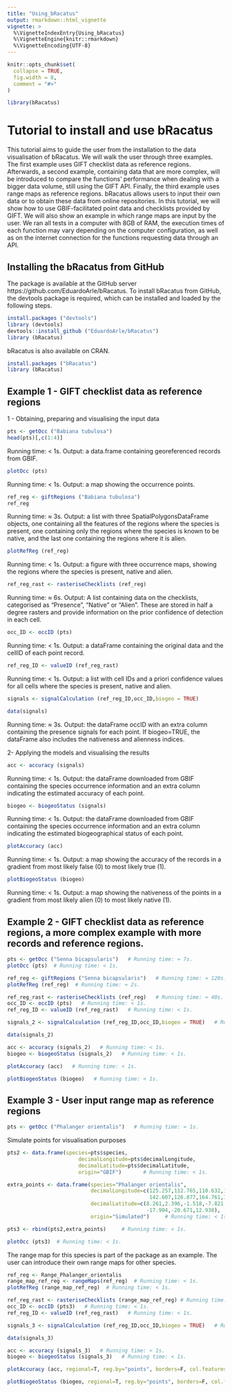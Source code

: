 ```yaml
---
title: "Using_bRacatus"
output: rmarkdown::html_vignette
vignette: >
  %\VignetteIndexEntry{Using_bRacatus}
  %\VignetteEngine{knitr::rmarkdown}
  %\VignetteEncoding{UTF-8}
---
```


```r
knitr::opts_chunk$set(
  collapse = TRUE,
  fig.width = 8,
  comment = "#>"
)
```

```r
library(bRacatus)
```

# Tutorial to install and use bRacatus

This tutorial aims to guide the user from the installation to the data visualisation of bRacatus. We will walk the user through three examples. The first example uses GIFT checklist data as reference regions. Afterwards, a second example, containing data that are more complex, will be introduced to compare the functions’ performance when dealing with a bigger data volume, still using the GIFT API. Finally, the third example uses range maps as reference regions. bRacatus allows users to input their own data or to obtain these data from online repositories. In this tutorial, we will show how to use GBIF-facilitated point data and checklists provided by GIFT. We will also show an example in which range maps are input by the user. We ran all tests in a computer with 8GB of RAM, the execution times of each function may vary depending on the computer configuration, as well as on the internet connection for the functions requesting data through an API.

## Installing the bRacatus from GitHub

The package is available at the GitHub server https://github.com/EduardoArle/bRacatus. To install bRacatus from GitHub, the devtools package is required, which can be installed and loaded by the following steps. 

```r
install.packages ("devtools")
library (devtools)
devtools::install_github ("EduardoArle/bRacatus")
library (bRacatus)
```

bRacatus is also available on CRAN.

```r
install.packages ("bRacatus")
library (bRacatus)
```

## Example 1 - GIFT checklist data as reference regions

1 - Obtaining, preparing and visualising the input data

```r
pts <- getOcc ("Babiana tubulosa")
head(pts)[,c(1:4)]
```

Running time: < 1s.
Output: a data.frame containing georeferenced records from GBIF.

```r
plotOcc (pts)
```

Running time: < 1s.
Output: a map showing the occurrence points. 

```r
ref_reg <- giftRegions ("Babiana tubulosa")
ref_reg
```

Running time: ≈ 3s.
Output: a list with three SpatialPolygonsDataFrame objects, one containing all the features of the regions where the species is present, one containing only the regions where the species is known to be native, and the last one containing the regions where it is alien.

```r
plotRefReg (ref_reg)
```

Running time: < 1s.
Output: a figure with three occurrence maps, showing the regions where the species is present, native and alien.

```r
ref_reg_rast <- rasteriseChecklists (ref_reg)
```

Running time: ≈ 6s.
Output: A list containing data on the  checklists, categorised as "Presence", "Native" or "Alien". These are stored in half a degree rasters and provide information on the prior confidence of detection in each cell.

```r
occ_ID <- occID (pts)
```

Running time: < 1s.
Output: a dataFrame containing the original data and the cellID of each point record.

```r
ref_reg_ID <- valueID (ref_reg_rast)
```

Running time: < 1s.
Output: a list with cell IDs and a priori confidence values for all cells where the species is present, native and alien.

```r
signals <- signalCalculation (ref_reg_ID,occ_ID,biogeo = TRUE)
```

```r
data(signals)
```

Running time: ≈ 3s.
Output: the dataFrame occID with an extra column containing the presence signals for each point. If biogeo=TRUE, the dataFrame also includes the nativeness and alienness indices.

2- Applying the models and visualising the results

```r
acc <- accuracy (signals)
```

Running time: < 1s.
Output: the dataFrame downloaded from GBIF containing the species occurrence information and an extra column indicating the estimated accuracy of each point.

```r
biogeo <- biogeoStatus (signals)
```

Running time: < 1s.
Output: the dataFrame  downloaded from GBIF containing the species occurrence information and an extra column indicating the estimated biogeographical status of each point.

```r
plotAccuracy (acc)
```

Running time: < 1s.
Output: a map showing the accuracy of the records in a gradient from most likely false (0) to most likely true (1).

```r
plotBiogeoStatus (biogeo)
```

Running time: < 1s.
Output: a map showing the nativeness of the  points in a gradient from most likely alien (0) to most likely native (1).

## Example 2 - GIFT checklist data as reference regions, a more complex example with more records and reference regions.

```r
pts <- getOcc ("Senna bicapsularis")   # Running time: ≈ 7s.
plotOcc (pts)  # Running time: < 1s.
```


```r
ref_reg <- giftRegions ("Senna bicapsularis")   # Running time: ≈ 120s.
plotRefReg (ref_reg)  # Running time: ≈ 2s.
```

```r
ref_reg_rast <- rasteriseChecklists (ref_reg)   # Running time: ≈ 40s.
occ_ID <- occID (pts)   # Running time: < 1s.
ref_reg_ID <- valueID (ref_reg_rast)   # Running time: < 1s.
```

```r
signals_2 <- signalCalculation (ref_reg_ID,occ_ID,biogeo = TRUE)   # Running time: ≈ 18s.
```

```r
data(signals_2)
```

```r
acc <- accuracy (signals_2)   # Running time: < 1s.
biogeo <- biogeoStatus (signals_2)   # Running time: < 1s.
```

```r
plotAccuracy (acc)   # Running time: < 1s.
```

```r
plotBiogeoStatus (biogeo)   # Running time: < 1s.
```

## Example 3 - User input range map as reference regions

```r
pts <- getOcc ("Phalanger orientalis")   # Running time: ≈ 1s.
```

Simulate points for visualisation purposes

```r
pts2 <- data.frame(species=pts$species,
                       decimalLongitude=pts$decimalLongitude,
                       decimalLatitude=pts$decimalLatitude,
                       origin="GBIF")       # Running time: < 1s.

extra_points <- data.frame(species="Phalanger orientalis",
                           decimalLongitude=c(125.257,112.765,110.632,112.192,121.130,
                                              142.607,126.877,164.761,109.036),
                           decimalLatitude=c(8.261,2.396,-1.518,-7.821,-20.655,-13.639,
                                             -17.904,-20.671,12.938),
                           origin="Simulated")     # Running time: < 1s.

pts3 <- rbind(pts2,extra_points)     # Running time: < 1s.

plotOcc (pts3)  # Running time: < 1s.
```

The range map for this species is part of the package as an example. The user can introduce their own range maps for other species.

```r
ref_reg <- Range_Phalanger_orientalis
range_map_ref_reg <- rangeMaps(ref_reg)  # Running time: < 1s.
plotRefReg (range_map_ref_reg)  # Running time: < 1s.
```

```r
ref_reg_rast <- rasteriseChecklists (range_map_ref_reg) # Running time: ≈ 10s.
occ_ID <- occID (pts3)   # Running time: < 1s.
ref_reg_ID <- valueID (ref_reg_rast)   # Running time: < 1s.
```

```r
signals_3 <- signalCalculation (ref_reg_ID,occ_ID,biogeo = TRUE)   # Running time: ≈ 3s.
```

```r
data(signals_3)
```

```r
acc <- accuracy (signals_3)   # Running time: < 1s.
biogeo <- biogeoStatus (signals_3)   # Running time: < 1s.
```

```r
plotAccuracy (acc, regional=T, reg.by="points", borders=F, col.features="gray80", col.bg="white", plot.range=T, range=Range_Phalanger_orientalis, box=T)   # Running time: < 1s.
```

```r
plotBiogeoStatus (biogeo, regional=T, reg.by="points", borders=F, col.features="gray80", col.bg="white", plot.range=T, range=Range_Phalanger_orientalis, box=T)   # Running time: < 1s.
```

